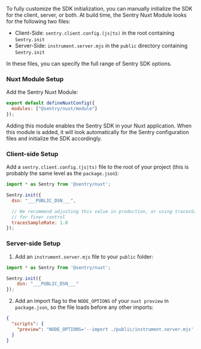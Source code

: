 To fully customize the SDK initialization, you can manually initialize the SDK for the client, server, or both.
At build time, the Sentry Nuxt Module looks for the following two files:

- Client-Side: `sentry.client.config.(js|ts)` in the root containing `Sentry.init`
- Server-Side: `instrument.server.mjs` in the `public` directory containing `Sentry.init`

In these files, you can specify the full range of <PlatformLink to="/configuration/options">Sentry SDK options</PlatformLink>.


### Nuxt Module Setup

Add the Sentry Nuxt Module:

```javascript {filename:nuxt.config.ts}
export default defineNuxtConfig({
  modules: ["@sentry/nuxt/module"]
});
```

Adding this module enables the Sentry SDK in your Nuxt application. When this module is added, it will look automatically for the Sentry configuration files and initialize the SDK accordingly.


### Client-side Setup

Add a `sentry.client.config.(js|ts)` file to the root of your project (this is probably the same level as the `package.json`):

<SignInNote />

```javascript {filename:sentry.client.config.(js|ts)}
import * as Sentry from '@sentry/nuxt';

Sentry.init({
  dsn: "___PUBLIC_DSN___",

  // We recommend adjusting this value in production, or using tracesSampler
  // for finer control
  tracesSampleRate: 1.0
});
```

### Server-side Setup

1. Add an `instrument.server.mjs` file to your `public` folder:

<SignInNote />

```javascript {filename:public/instrument.server.mjs}
import * as Sentry from '@sentry/nuxt';

Sentry.init({
    dsn: "___PUBLIC_DSN___"
});
```

2. Add an import flag to the `NODE_OPTIONS` of your `nuxt preview` in `package.json`, so the file loads before any
other imports:

```json {filename:package.json}
{
  "scripts": {
    "preview": "NODE_OPTIONS='--import ./public/instrument.server.mjs' nuxt preview"
  }
}
```
